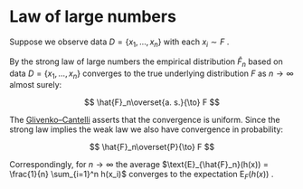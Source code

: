 # Law of large numbers {#sec-appendix-law-of-large-numbers}

Suppose we observe data $D=\{x_1, \ldots, x_n\}$ with each $x_i \sim F$ .

By the strong law of large numbers the empirical distribution $\hat{F}_n$ based on data $D=\{x_1, \ldots, x_n\}$ converges to the true underlying distribution $F$ as $n \rightarrow \infty$ almost surely:

$$
\hat{F}_n\overset{a. s.}{\to} F
$$

The [Glivenko--Cantelli](https://en.wikipedia.org/wiki/Glivenko%E2%80%93Cantelli_theorem) asserts that the convergence is uniform. Since the strong law implies the weak law we also have convergence in probability:

$$
\hat{F}_n\overset{P}{\to} F
$$

Correspondingly, for $n \rightarrow \infty$ the average $\text{E}_{\hat{F}_n}(h(x)) = \frac{1}{n} \sum_{i=1}^n h(x_i)$ converges to the expectation $\text{E}_{F}(h(x))$ .
